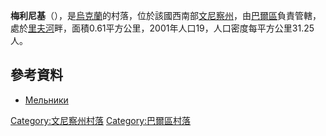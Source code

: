 {{coord|49|4|25|N|27|47|31|E|scale:30000|display=title}}

'''梅利尼基'''（{{lang-uk|Мельники}}），是[[烏克蘭|烏克蘭]]的村落，位於該國西南部[[文尼察州|文尼察州]]，由[[巴爾區|巴爾區]]負責管轄，處於[[里夫河|里夫河]]畔，面積0.61平方公里，2001年人口19，人口密度每平方公里31.25人。

==參考資料==
* [http://w1.c1.rada.gov.ua/pls/z7503/A005?rdat1=01.04.2014&rf7571=1406 Мельники]

[[Category:文尼察州村落|Category:文尼察州村落]]
[[Category:巴爾區村落|Category:巴爾區村落]]


{{Vinnytsia-geo-stub}}